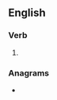 ==English==

===Verb===
{{head|en|verb form}}

# {{en-third-person singular of|carve}}

===Anagrams===
* {{anagrams|en|Cavers|cavers|craves}}